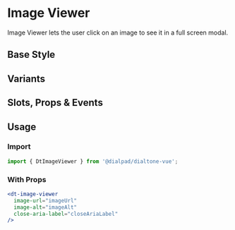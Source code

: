 
# Image Viewer

<Subtitle>
  Image Viewer lets the user click on an image to see it in a full screen modal.
</Subtitle>

## Base Style

<Canvas>
  <Story id="components-image-viewer--default" />
</Canvas>

## Variants

<Canvas>
  <Story id="components-image-viewer--variants" />
</Canvas>

## Slots, Props & Events

<ArgsTable story={PRIMARY_STORY} />

## Usage

### Import

```jsx
import { DtImageViewer } from '@dialpad/dialtone-vue';
```

### With Props

```jsx
<dt-image-viewer
  image-url="imageUrl"
  image-alt="imageAlt"
  close-aria-label="closeAriaLabel"
/>
```
